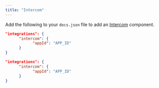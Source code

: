 ```yaml
---
title: "Intercom"
---
```


Add the following to your `docs.json` file to add an [Intercom](https://www.intercom.com) component.

<CodeGroup>

```json Integration options in docs.json
"integrations": {
      "intercom": {
            "appId": "APP_ID"
      }
}
```

```json Example
"integrations": {
      "intercom": {
            "appId": "APP_ID"
      }
}
```

</CodeGroup>

